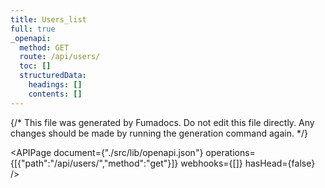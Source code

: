 ```yaml
---
title: Users_list
full: true
_openapi:
  method: GET
  route: /api/users/
  toc: []
  structuredData:
    headings: []
    contents: []
---
```

{/* This file was generated by Fumadocs. Do not edit this file directly. Any changes should be made by running the generation command again. */\}

<APIPage document={"./src/lib/openapi.json"} operations={[{"path":"/api/users/","method":"get"}]} webhooks={[]} hasHead={false} />
